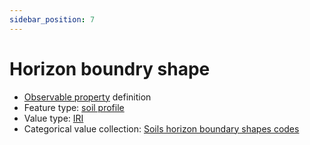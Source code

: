 ```yaml
---
sidebar_position: 7
---
```



# Horizon boundry shape

- [Observable property](/viewers/dawe-vocabs?uri=https://linked.data.gov.au/def/nrm/ee03aeec-28ef-4910-94af-338a981bb40d) definition
- Feature type: [soil profile](http://linked.data.gov.au/def/tern-cv/80c39b95-0912-4267-bb66-2fa081683723)
- Value type: [IRI](https://w3id.org/tern/ontologies/tern/IRI)
- Categorical value collection: [Soils horizon boundary shapes codes](/viewers/dawe-vocabs?uri=https://linked.data.gov.au/def/nrm/2f514fb5-6c23-4fff-beed-858722a0f586)

<Example
  protocolModule="soil-pit-characterization"
  observableProperty="https://linked.data.gov.au/def/nrm/ee03aeec-28ef-4910-94af-338a981bb40d"
/>

